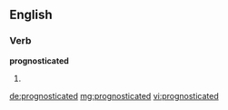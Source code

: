 ==English==

===Verb===
'''prognosticated'''

# {{en-past of|prognosticate}}

[[de:prognosticated]]
[[mg:prognosticated]]
[[vi:prognosticated]]